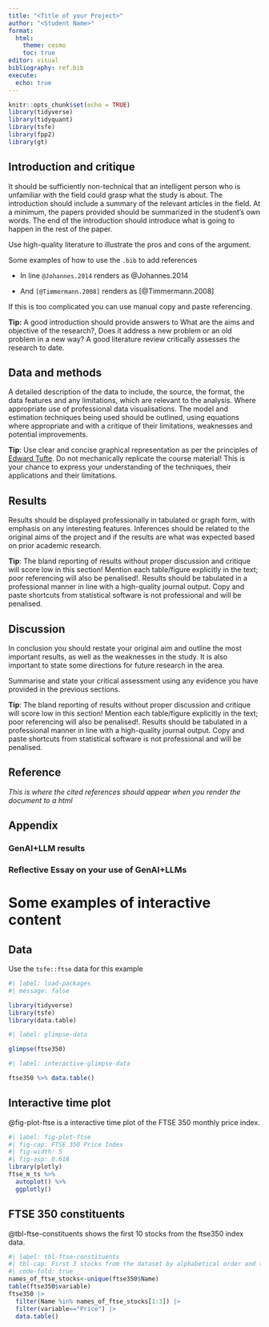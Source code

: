 ```yaml
---
title: "<Title of your Project>"
author: "<Student Name>"
format:
  html:
    theme: cosmo
    toc: true
editor: visual
bibliography: ref.bib
execute:
  echo: true
---
```


```r
knitr::opts_chunk$set(echo = TRUE)
library(tidyverse) 
library(tidyquant)
library(tsfe)
library(fpp2)
library(gt)
```

## Introduction and critique

::: callout-tip
It should be sufficiently non-technical that an intelligent person who is unfamiliar with the field could grasp what the study is about. The introduction should include a summary of the relevant articles in the field. At a minimum, the papers provided should be summarized in the student's own words. The end of the introduction should introduce what is going to happen in the rest of the paper.

Use high-quality literature to illustrate the pros and cons of the argument.

Some examples of how to use the `.bib` to add references

-   In line `@Johannes.2014` renders as @Johannes.2014

-   And `[@Timmermann.2008]` renders as [@Timmermann.2008]

If this is too complicated you can use manual copy and paste referencing.

**Tip:** A good introduction should provide answers to What are the aims and objective of the research?, Does it address a new problem or an old problem in a new way? A good literature review critically assesses the research to date.
:::

## Data and methods

::: callout-tip
A detailed description of the data to include, the source, the format, the data features and any limitations, which are relevant to the analysis. Where appropriate use of professional data visualisations. The model and estimation techniques being used should be outlined, using equations where appropriate and with a critique of their limitations, weaknesses and potential improvements.

**Tip**: Use clear and concise graphical representation as per the principles of [Edward Tufte](https://thedoublethink.com/tuftes-principles-for-visualizing-quantitative-information/). Do not mechanically replicate the course material! This is your chance to express your understanding of the techniques, their applications and their limitations.
:::

## Results

::: callout-tip
Results should be displayed professionally in tabulated or graph form, with emphasis on any interesting features. Inferences should be related to the original aims of the project and if the results are what was expected based on prior academic research.

**Tip**: The bland reporting of results without proper discussion and critique will score low in this section! Mention each table/figure explicitly in the text; poor referencing will also be penalised!. Results should be tabulated in a professional manner in line with a high-quality journal output. Copy and paste shortcuts from statistical software is not professional and will be penalised.
:::

## Discussion

::: callout-tip
In conclusion you should restate your original aim and outline the most important results, as well as the weaknesses in the study. It is also important to state some directions for future research in the area.

Summarise and state your critical assessment using any evidence you have provided in the previous sections.

**Tip**: The bland reporting of results without proper discussion and critique will score low in this section! Mention each table/figure explicitly in the text; poor referencing will also be penalised!. Results should be tabulated in a professional manner in line with a high-quality journal output. Copy and paste shortcuts from statistical software is not professional and will be penalised.
:::

## Reference

*This is where the cited references should appear when you render the document to a html*

## Appendix

### GenAI+LLM results

### Reflective Essay on your use of GenAI+LLMs

# Some examples of interactive content

## Data

Use the `tsfe::ftse` data for this example

```r
#| label: load-packages
#| message: false

library(tidyverse)
library(tsfe)
library(data.table)
```

```r
#| label: glimpse-data

glimpse(ftse350)
```

```r
#| label: interactive-glimpse-data

ftse350 %>% data.table()
```

## Interactive time plot

@fig-plot-ftse is a interactive time plot of the FTSE 350 monthly price index.

```r
#| label: fig-plot-ftse
#| fig-cap: FTSE 350 Price Index
#| fig-width: 5
#| fig-asp: 0.618
library(plotly)
ftse_m_ts %>%
  autoplot() %>%
  ggplotly()

```

## FTSE 350 constituents {.smaller}

@tbl-ftse-constituents shows the first 10 stocks from the ftse350 index data.

```r
#| label: tbl-ftse-constituents
#| tbl-cap: First 3 stocks from the dataset by alphabetical order and the market prices.
#| code-fold: true
names_of_ftse_stocks<-unique(ftse350$Name)
table(ftse350$variable)
ftse350 |>
  filter(Name %in% names_of_ftse_stocks[1:3]) |>
  filter(variable=="Price") |>
  data.table()
```
